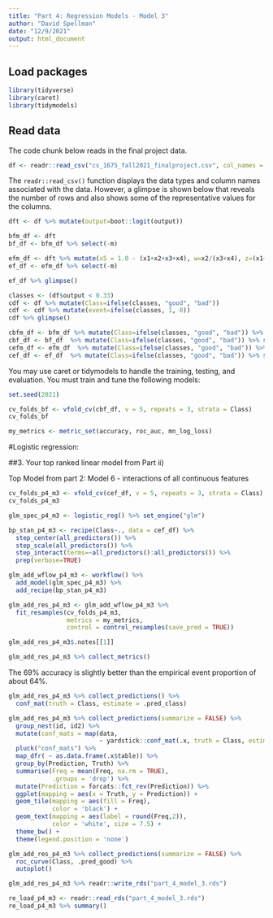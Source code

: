 ```yaml
---
title: "Part 4: Regression Models - Model 3"
author: "David Spellman"
date: "12/9/2021"
output: html_document
---
```


## Load packages
```r
library(tidyverse)
library(caret)
library(tidymodels)
```

## Read data

The code chunk below reads in the final project data.  

```r
df <- readr::read_csv("cs_1675_fall2021_finalproject.csv", col_names = TRUE)
```

The `readr::read_csv()` function displays the data types and column names associated with the data. However, a glimpse is shown below that reveals the number of rows and also shows some of the representative values for the columns.  

```r
dft <- df %>% mutate(output=boot::logit(output))

bfm_df <- dft
bf_df <- bfm_df %>% select(-m)

efm_df <- dft %>% mutate(x5 = 1.0 - (x1+x2+x3+x4), w=x2/(x3+x4), z=(x1+x2)/(x4+x5), t=v1*v2)
ef_df <- efm_df %>% select(-m)

ef_df %>% glimpse()
```

```r

classes <- (df$output < 0.33)
cdf <- df %>% mutate(Class=ifelse(classes, "good", "bad"))
cdf <- cdf %>% mutate(event=ifelse(classes, 1, 0))
cdf %>% glimpse()

cbfm_df <- bfm_df %>% mutate(Class=ifelse(classes, "good", "bad")) %>% select(-output)
cbf_df <- bf_df  %>% mutate(Class=ifelse(classes, "good", "bad")) %>% select(-output)
cefm_df <- efm_df  %>% mutate(Class=ifelse(classes, "good", "bad")) %>% select(-output)
cef_df <- ef_df  %>% mutate(Class=ifelse(classes, "good", "bad")) %>% select(-output)

```


You may use caret or tidymodels to handle the training, testing, and evaluation.
You must train and tune the following models:

```r
set.seed(2021)

cv_folds_bf <- vfold_cv(cbf_df, v = 5, repeats = 3, strata = Class)
cv_folds_bf

my_metrics <- metric_set(accuracy, roc_auc, mn_log_loss)
```

#Logistic regression:

##3. Your top ranked linear model from Part ii)
  
Top Model from part 2: Model 6 - interactions of all continuous features
```r

cv_folds_p4_m3 <- vfold_cv(cef_df, v = 5, repeats = 3, strata = Class)
cv_folds_p4_m3

glm_spec_p4_m3 <- logistic_reg() %>% set_engine("glm")

bp_stan_p4_m3 <- recipe(Class~., data = cef_df) %>% 
  step_center(all_predictors()) %>% 
  step_scale(all_predictors()) %>%
  step_interact(terms=~all_predictors():all_predictors()) %>%
  prep(verbose=TRUE)

glm_add_wflow_p4_m3 <- workflow() %>% 
  add_model(glm_spec_p4_m3) %>% 
  add_recipe(bp_stan_p4_m3)

glm_add_res_p4_m3 <- glm_add_wflow_p4_m3 %>% 
  fit_resamples(cv_folds_p4_m3,
                metrics = my_metrics,
                control = control_resamples(save_pred = TRUE))

glm_add_res_p4_m3$.notes[[1]]

glm_add_res_p4_m3 %>% collect_metrics()

``` 

The 69% accuracy is slightly better than the empirical event proportion of about 64%.

```r
glm_add_res_p4_m3 %>% collect_predictions() %>% 
  conf_mat(truth = Class, estimate = .pred_class)
```

```r

glm_add_res_p4_m3 %>% collect_predictions(summarize = FALSE) %>% 
  group_nest(id, id2) %>% 
  mutate(conf_mats = map(data, 
                         ~ yardstick::conf_mat(.x, truth = Class, estimate = .pred_class))) %>% 
  pluck("conf_mats") %>% 
  map_dfr( ~ as.data.frame(.x$table)) %>% 
  group_by(Prediction, Truth) %>% 
  summarise(Freq = mean(Freq, na.rm = TRUE),
            .groups = 'drop') %>% 
  mutate(Prediction = forcats::fct_rev(Prediction)) %>% 
  ggplot(mapping = aes(x = Truth, y = Prediction)) +
  geom_tile(mapping = aes(fill = Freq),
            color = 'black') +
  geom_text(mapping = aes(label = round(Freq,2)),
            color = 'white', size = 7.5) +
  theme_bw() +
  theme(legend.position = 'none')

```

```r

glm_add_res_p4_m3 %>% collect_predictions(summarize = FALSE) %>% 
  roc_curve(Class, .pred_good) %>% 
  autoplot()

```

```r
glm_add_res_p4_m3 %>% readr::write_rds("part_4_model_3.rds")
```

```r
re_load_p4_m3 <- readr::read_rds("part_4_model_3.rds")
re_load_p4_m3 %>% summary()
```

